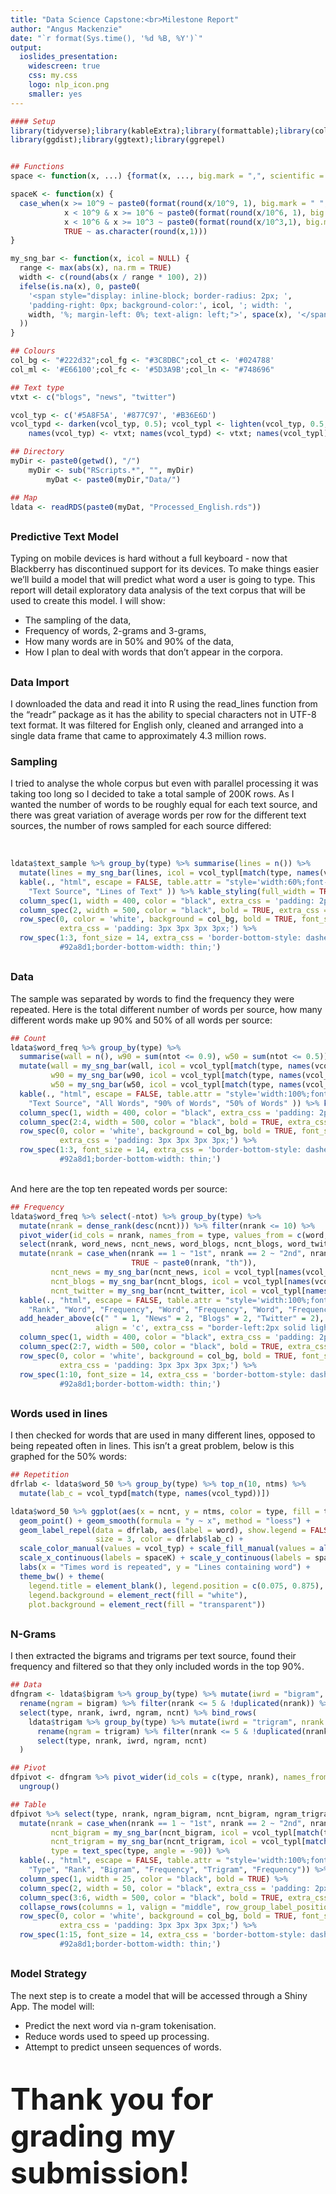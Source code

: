 ---
title: "Data Science Capstone:<br>Milestone Report"
author: "Angus Mackenzie"
date: "`r format(Sys.time(), '%d %B, %Y')`"
output: 
  ioslides_presentation:
    widescreen: true
    css: my.css
    logo: nlp_icon.png
    smaller: yes
---


```{r setup, include=FALSE, echo=FALSE}
#### Setup
library(tidyverse);library(kableExtra);library(formattable);library(colorspace)
library(ggdist);library(ggtext);library(ggrepel)


## Functions
space <- function(x, ...) {format(x, ..., big.mark = ",", scientific = FALSE, trim = TRUE)}

spaceK <- function(x) {
  case_when(x >= 10^9 ~ paste0(format(round(x/10^9, 1), big.mark = " ", scientific = FALSE, trim = TRUE), "B"),
            x < 10^9 & x >= 10^6 ~ paste0(format(round(x/10^6, 1), big.mark = " ", scientific = FALSE, trim = TRUE), "M"),
            x < 10^6 & x >= 10^3 ~ paste0(format(round(x/10^3,1), big.mark = " ", scientific = FALSE, trim = TRUE), "K"),
            TRUE ~ as.character(round(x,1)))
}

my_sng_bar <- function(x, icol = NULL) {
  range <- max(abs(x), na.rm = TRUE)
  width <- c(round(abs(x / range * 100), 2))
  ifelse(is.na(x), 0, paste0(
    '<span style="display: inline-block; border-radius: 2px; ', 
    'padding-right: 0px; background-color:', icol, '; width: ', 
    width, '%; margin-left: 0%; text-align: left;">', space(x), '</span>'
  ))
}

## Colours
col_bg <- "#222d32";col_fg <- "#3C8DBC";col_ct <- '#024788'
col_ml <- '#E66100';col_fc <- '#5D3A9B';col_ln <- "#748696"

## Text type
vtxt <- c("blogs", "news", "twitter")

vcol_typ <- c('#5A8F5A', '#877C97', '#B36E6D')
vcol_typd <- darken(vcol_typ, 0.5); vcol_typl <- lighten(vcol_typ, 0.5, method = 'relative')
    names(vcol_typ) <- vtxt; names(vcol_typd) <- vtxt; names(vcol_typl) <- vtxt

## Directory
myDir <- paste0(getwd(), "/")
    myDir <- sub("RScripts.*", "", myDir)
        myDat <- paste0(myDir,"Data/")

## Map
ldata <- readRDS(paste0(myDat, "Processed_English.rds"))

```

##
### Predictive Text Model
Typing on mobile devices is hard without a full keyboard - now that Blackberry has discontinued support for its devices. To make things easier we'll build a model that will predict what word a user is going to type. This report will detail exploratory data analysis of the text corpus that will be used to create this model. I will show:

* The sampling of the data,
* Frequency of words, 2-grams and 3-grams,
* How many words are in 50% and 90% of the data,
* How I plan to deal with words that don't appear in the corpora. 



##
### Data Import 
I downloaded the data and read it into R using the read_lines function from the "readr" package as it has the ability to special characters not in UTF-8 text format. It was filtered for English only, cleaned and arranged into a single data frame that came to approximately 4.3 million rows.


### Sampling
I tried to analyse the whole corpus but even with parallel processing it was taking too long so I decided to take a total sample of 200K rows. As I wanted the number of words to be roughly equal for each text source, and there was great variation of average words per row for the different text sources, the number of rows sampled for each source differed:

<br>

```{r sampling, out.width="60%", echo=FALSE}

ldata$text_sample %>% group_by(type) %>% summarise(lines = n()) %>%
  mutate(lines = my_sng_bar(lines, icol = vcol_typl[match(type, names(vcol_typl))]) ) %>%
  kable(., "html", escape = FALSE, table.attr = "style='width:60%;font-size: 16px;'", col.names = c(
    "Text Source", "Lines of Text" )) %>% kable_styling(full_width = TRUE) %>%
  column_spec(1, width = 400, color = "black", extra_css = 'padding: 2px 2px 2px 2px;') %>%
  column_spec(2, width = 500, color = "black", bold = TRUE, extra_css = 'text-align:left; padding: 2px 2px 2px 2px;') %>%
  row_spec(0, color = 'white', background = col_bg, bold = TRUE, font_size = 16,
           extra_css = 'padding: 3px 3px 3px 3px;') %>%
  row_spec(1:3, font_size = 14, extra_css = 'border-bottom-style: dashed; border-bottom-color:
           #92a8d1;border-bottom-width: thin;')


```

##
### Data
The sample was separated by words to find the frequency they were repeated. Here is the total different number of words per source, how many different words make up 90% and 50% of all words per source:

```{r count, echo=FALSE}

## Count
ldata$word_freq %>% group_by(type) %>%
  summarise(wall = n(), w90 = sum(ntot <= 0.9), w50 = sum(ntot <= 0.5)) %>%
  mutate(wall = my_sng_bar(wall, icol = vcol_typl[match(type, names(vcol_typl))]),
         w90 = my_sng_bar(w90, icol = vcol_typl[match(type, names(vcol_typl))]) ,
         w50 = my_sng_bar(w50, icol = vcol_typl[match(type, names(vcol_typl))]) ) %>%
  kable(., "html", escape = FALSE, table.attr = "style='width:100%;font-size: 16px;'", col.names = c(
    "Text Source", "All Words", "90% of Words", "50% of Words" )) %>% kable_styling(full_width = TRUE) %>%
  column_spec(1, width = 400, color = "black", extra_css = 'padding: 2px 2px 2px 2px;') %>%
  column_spec(2:4, width = 500, color = "black", bold = TRUE, extra_css = 'text-align:left; padding: 2px 2px 2px 2px;') %>%
  row_spec(0, color = 'white', background = col_bg, bold = TRUE, font_size = 16,
           extra_css = 'padding: 3px 3px 3px 3px;') %>%
  row_spec(1:3, font_size = 14, extra_css = 'border-bottom-style: dashed; border-bottom-color:
           #92a8d1;border-bottom-width: thin;')


```

<br>
And here are the top ten repeated words per source:

```{r frew, echo=FALSE}

## Frequency
ldata$word_freq %>% select(-ntot) %>% group_by(type) %>% 
  mutate(nrank = dense_rank(desc(ncnt))) %>% filter(nrank <= 10) %>%
  pivot_wider(id_cols = nrank, names_from = type, values_from = c(word, ncnt)) %>%
  select(nrank, word_news, ncnt_news, word_blogs, ncnt_blogs, word_twitter, ncnt_twitter) %>%
  mutate(nrank = case_when(nrank == 1 ~ "1st", nrank == 2 ~ "2nd", nrank == 3 ~ "3rd",
                           TRUE ~ paste0(nrank, "th")),
         ncnt_news = my_sng_bar(ncnt_news, icol = vcol_typl[names(vcol_typl) == "news"]),
         ncnt_blogs = my_sng_bar(ncnt_blogs, icol = vcol_typl[names(vcol_typl) == "blogs"]) ,
         ncnt_twitter = my_sng_bar(ncnt_twitter, icol = vcol_typl[names(vcol_typl) == "twitter"]) ) %>%
  kable(., "html", escape = FALSE, table.attr = "style='width:100%;font-size: 16px;'", col.names = c(
    "Rank", "Word", "Frequency", "Word", "Frequency", "Word", "Frequency")) %>%
  add_header_above(c(" " = 1, "News" = 2, "Blogs" = 2, "Twitter" = 2), 
                   align = 'c', extra_css = "border-left:2px solid lightgrey;border-right:2px solid lightgrey;") %>%
  column_spec(1, width = 400, color = "black", extra_css = 'padding: 2px 2px 2px 2px;') %>%
  column_spec(2:7, width = 500, color = "black", bold = TRUE, extra_css = 'text-align:left; padding: 2px 2px 2px 2px;') %>%
  row_spec(0, color = 'white', background = col_bg, bold = TRUE, font_size = 16,
           extra_css = 'padding: 3px 3px 3px 3px;') %>%
  row_spec(1:10, font_size = 14, extra_css = 'border-bottom-style: dashed; border-bottom-color:
           #92a8d1;border-bottom-width: thin;')


```


## 
### Words used in lines
I then checked for words that are used in many different lines, opposed to being repeated often in lines. This isn't a great problem, below is this graphed for the 50% words:

```{r analysis, fig.align='center', echo=FALSE}

## Repetition
dfrlab <- ldata$word_50 %>% group_by(type) %>% top_n(10, ntms) %>%
  mutate(lab_c = vcol_typd[match(type, names(vcol_typd))])

ldata$word_50 %>% ggplot(aes(x = ncnt, y = ntms, color = type, fill = type)) +
  geom_point() + geom_smooth(formula = "y ~ x", method = "loess") + 
  geom_label_repel(data = dfrlab, aes(label = word), show.legend = FALSE, label.padding = unit(0.15, "lines"),
                   size = 3, color = dfrlab$lab_c) +
  scale_color_manual(values = vcol_typ) + scale_fill_manual(values = alpha(vcol_typ, 0.5)) + 
  scale_x_continuous(labels = spaceK) + scale_y_continuous(labels = spaceK) +
  labs(x = "Times word is repeated", y = "Lines containing word") +
  theme_bw() + theme(
    legend.title = element_blank(), legend.position = c(0.075, 0.875), 
    legend.background = element_rect(fill = "white"),
    plot.background = element_rect(fill = "transparent"))


```

##
### N-Grams
I then extracted the bigrams and trigrams per text source, found their frequency and filtered so that they only included words in the top 90%.

```{r n_gram, echo=FALSE}

## Data
dfngram <- ldata$bigram %>% group_by(type) %>% mutate(iwrd = "bigram", nrank = dense_rank(desc(ncnt))) %>% 
  rename(ngram = bigram) %>% filter(nrank <= 5 & !duplicated(nrank)) %>%
  select(type, nrank, iwrd, ngram, ncnt) %>% bind_rows(
    ldata$trigam %>% group_by(type) %>% mutate(iwrd = "trigram", nrank = dense_rank(desc(ncnt))) %>%
      rename(ngram = trigram) %>% filter(nrank <= 5 & !duplicated(nrank)) %>%
      select(type, nrank, iwrd, ngram, ncnt) 
  )

## Pivot
dfpivot <- dfngram %>% pivot_wider(id_cols = c(type, nrank), names_from = iwrd, values_from = c(ngram, ncnt)) %>%
  ungroup()

## Table
dfpivot %>% select(type, nrank, ngram_bigram, ncnt_bigram, ngram_trigram, ncnt_trigram) %>% arrange(type, nrank) %>%
  mutate(nrank = case_when(nrank == 1 ~ "1st", nrank == 2 ~ "2nd", nrank == 3 ~ "3rd", TRUE ~ paste0(nrank, "th")),
         ncnt_bigram = my_sng_bar(ncnt_bigram, icol = vcol_typl[match(type, names(vcol_typl))]),
         ncnt_trigram = my_sng_bar(ncnt_trigram, icol = vcol_typl[match(type, names(vcol_typl))]),
         type = text_spec(type, angle = -90)) %>%
  kable(., "html", escape = FALSE, table.attr = "style='width:100%;font-size: 16px;'", col.names = c(
    "Type", "Rank", "Bigram", "Frequency", "Trigram", "Frequency")) %>%
  column_spec(1, width = 25, color = "black", bold = TRUE) %>%
  column_spec(2, width = 50, color = "black", extra_css = 'padding: 2px 2px 2px 2px;') %>%
  column_spec(3:6, width = 500, color = "black", bold = TRUE, extra_css = 'text-align:left; padding: 2px 2px 2px 2px;') %>%
  collapse_rows(columns = 1, valign = "middle", row_group_label_position = "identity") %>%
  row_spec(0, color = 'white', background = col_bg, bold = TRUE, font_size = 16,
           extra_css = 'padding: 3px 3px 3px 3px;') %>%
  row_spec(1:15, font_size = 14, extra_css = 'border-bottom-style: dashed; border-bottom-color:
           #92a8d1;border-bottom-width: thin;')


```

##
### Model Strategy

The next step is to create a model that will be accessed through a Shiny App. The model will:

* Predict the next word via n-gram tokenisation.
* Reduce words used to speed up processing.
* Attempt to predict unseen sequences of words.


<br>
<div class="centered">
<font size="7">
**Thank you for grading my submission!** 
</font>
<br>

</div>







